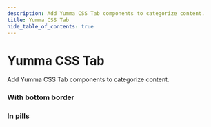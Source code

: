 ```yaml
---
description: Add Yumma CSS Tab components to categorize content.
title: Yumma CSS Tab
hide_table_of_contents: true
---
```




# Yumma CSS Tab

Add Yumma CSS Tab components to categorize content.

### With bottom border

<Preview
  data = {withBottomBorder}
  usePadding
  useTabs
  useVersion = '2974781'
/>

### In pills

<Preview
  data = {inPills}
  useCenter
  usePadding
  useTabs
  useVersion = '2974781'
/>